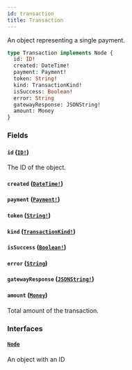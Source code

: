 ```yaml
---
id: transaction
title: Transaction
---
```


An object representing a single payment.

```graphql
type Transaction implements Node {
  id: ID!
  created: DateTime!
  payment: Payment!
  token: String!
  kind: TransactionKind!
  isSuccess: Boolean!
  error: String
  gatewayResponse: JSONString!
  amount: Money
}
```

### Fields

#### `id` ([`ID!`](/docs/developer/api-reference/scalars/id))

The ID of the object.

#### `created` ([`DateTime!`](/docs/developer/api-reference/scalars/date-time))

#### `payment` ([`Payment!`](/docs/developer/api-reference/objects/payment))

#### `token` ([`String!`](/docs/developer/api-reference/scalars/string))

#### `kind` ([`TransactionKind!`](/docs/developer/api-reference/enums/transaction-kind))

#### `isSuccess` ([`Boolean!`](/docs/developer/api-reference/scalars/boolean))

#### `error` ([`String`](/docs/developer/api-reference/scalars/string))

#### `gatewayResponse` ([`JSONString!`](/docs/developer/api-reference/scalars/json-string))

#### `amount` ([`Money`](/docs/developer/api-reference/objects/money))

Total amount of the transaction.

### Interfaces

#### [`Node`](/docs/developer/api-reference/interfaces/node)

An object with an ID
